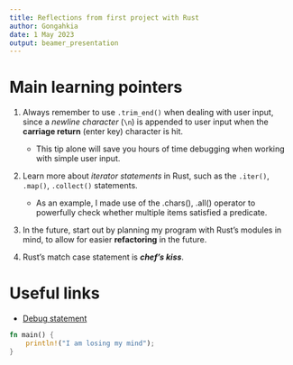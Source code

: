 ```yaml
---
title: Reflections from first project with Rust
author: Gongahkia
date: 1 May 2023
output: beamer_presentation
---
```


# Main learning pointers

1. Always remember to use `.trim_end()` when dealing with user input, since a *newline character* (`\n`) is appended to user input when the **carriage return** (enter key) character is hit.
   * This tip alone will save you hours of time debugging when working with simple user input.

2. Learn more about *iterator statements* in Rust, such as the `.iter()`, `.map()`, `.collect()` statements.
   * As an example, I made use of the .chars(), .all() operator to powerfully check whether multiple items satisfied a predicate.

3. In the future, start out by planning my program with Rust's modules in mind, to allow for easier **refactoring** in the future.

4. Rust's match case statement is ***chef's kiss***.

# Useful links

* [Debug statement](https://doc.rust-lang.org/rust-by-example/hello/print/print_debug.html)

```rust
fn main() {
    println!("I am losing my mind");
}
```
